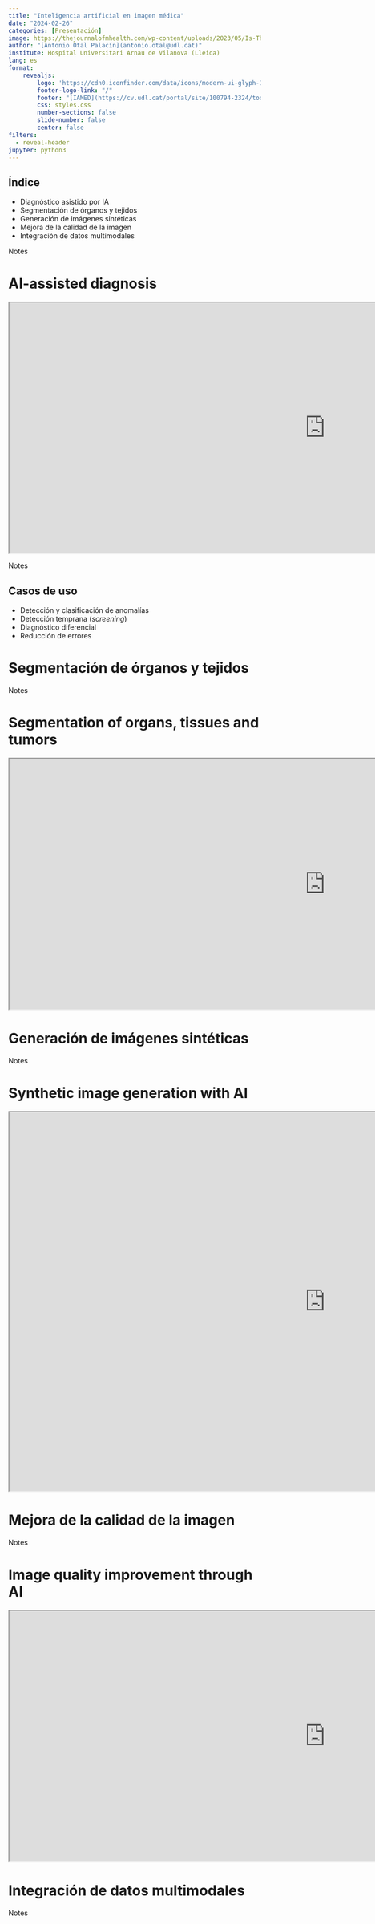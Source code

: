---
title: "Inteligencia artificial en imagen médica"
date: "2024-02-26"
categories: [Presentación]
image: https://thejournalofmhealth.com/wp-content/uploads/2023/05/Is-There-Space-for-Generative-AI-in-Radiology_AdobeStock-777x437.jpeg
author: "[Antonio Otal Palacín](antonio.otal@udl.cat)"
institute: Hospital Universitari Arnau de Vilanova (Lleida)
lang: es
format: 
    revealjs:
        logo: 'https://cdn0.iconfinder.com/data/icons/modern-ui-glyph-1/64/modern-ui-glyph-1-03-512.png'
        footer-logo-link: "/"
        footer: "[IAMED](https://cv.udl.cat/portal/site/100794-2324/tool/3d5c2c81-a50b-43ce-a0bf-ecbfd152350b)"
        css: styles.css
        number-sections: false
        slide-number: false
        center: false
filters:
  - reveal-header        
jupyter: python3   
---

## Índice

- Diagnóstico asistido por IA
- Segmentación de órganos y tejidos
- Generación de imágenes sintéticas
- Mejora de la calidad de la imagen
- Integración de datos multimodales

::: notes
Notes
:::

# AI-assisted diagnosis

```{=html}

<iframe width="1260" height="500" src="https://openknowledgemaps.org/map/86eb00552ff30fc1fb9cf72adb701465?embed=true" allow="clipboard-write; self https://openknowledgemaps.org/;"></iframe>


```

::: notes
Notes
:::

## Casos de uso

- Detección y clasificación de anomalías
- Detección temprana (*screening*)
- Diagnóstico diferencial
- Reducción de errores

## 

# Segmentación de órganos y tejidos

::: notes
Notes
:::

# Segmentation of organs, tissues and tumors

```{=html}

<iframe width="1260" height="500" src="https://openknowledgemaps.org/map/e9fd2dd8af959392c2dd4171c326d8ad?embed=true" 
                                allow="clipboard-write; self https://openknowledgemaps.org/;"></iframe>


```

# Generación de imágenes sintéticas

::: notes
Notes
:::

# Synthetic image generation with AI

```{=html}

<iframe width="1260" height="756" src="https://openknowledgemaps.org/map/687c721294394576af73aac966231d79?embed=true" 
                                allow="clipboard-write; self https://openknowledgemaps.org/;"></iframe>


```

# Mejora de la calidad de la imagen

::: notes
Notes
:::

# Image quality improvement through AI

```{=html}

<iframe width="1260" height="500" src="https://openknowledgemaps.org/map/d2abda66e78928274e165b60e6fba91a?embed=true" 
                                allow="clipboard-write; self https://openknowledgemaps.org/;"></iframe>


```

# Integración de datos multimodales

::: notes
Notes
:::